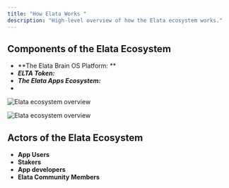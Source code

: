 ```yaml
---
title: "How Elata Works "
description: "High-level overview of how the Elata ecosystem works."
---
```


## Components of the Elata Ecosystem

- **The Elata Brain OS Platform: **
- **_ELTA Token:_**
- **_The Elata Apps Ecosystem:_**
- 

<img
  src="/images/elata-eco-overview-light.svg"
  alt="Elata ecosystem overview"
  className="block dark:hidden"
/>

<img
  src="/images/elata-eco-overview-dark.svg"
  alt="Elata ecosystem overview"
  className="hidden dark:block"
/>

## Actors of the Elata Ecosystem

- **App Users**
- **Stakers**
- **App developers**
- **Elata Community Members**